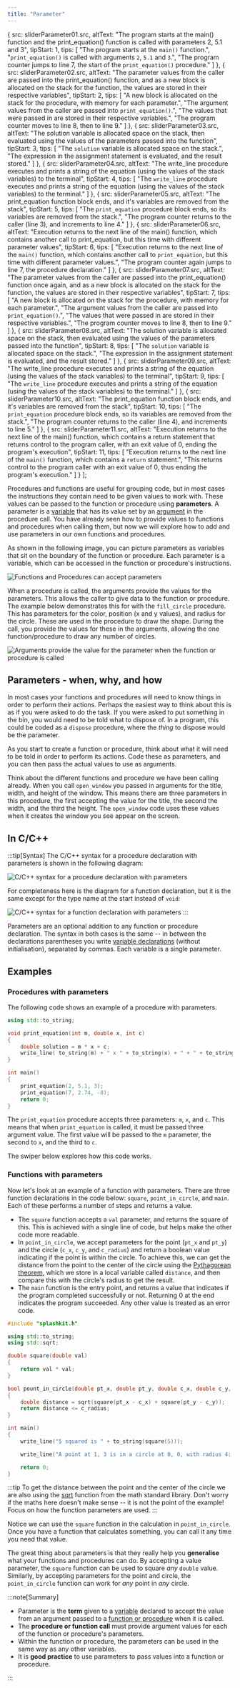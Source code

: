 ```yaml
---
title: "Parameter"
---
```





  {
    src: sliderParameter01.src,
    altText: "The program starts at the main() function and the print_equation() function is called with parameters 2, 5.1 and 3",
    tipStart: 1,
    tips: [
      "The program starts at the <code>main()</code> function.",
      "<code>print_equation()</code> is called with arguments <code>2</code>, <code>5.1</code> and <code>3</code>.",
      "The program counter jumps to line 7, the start of the <code>print_equation()</code> procedure."
    ]
  },
  {
    src: sliderParameter02.src,
    altText: "The parameter values from the caller are passed into the print_equation() function, and as a new block is allocated on the stack for the function, the values are stored in their respective variables",
    tipStart: 2,
    tips: [
      "A new block is allocated on the stack for the procedure, with memory for each parameter.",
      "The argument values from the caller are passed into <code>print_equation()</code>.",
      "The values that were passed in are stored in their respective variables.",
      "The program counter moves to line 8, then to line 9."
    ]
  },
  {
    src: sliderParameter03.src,
    altText: "The solution variable is allocated space on the stack, then evaluated using the values of the parameters passed into the function",
    tipStart: 3,
    tips: [
      "The <code>solution</code> variable is allocated space on the stack.",
      "The expression in the assignment statement is evaluated, and the result stored."
    ]
  },
  {
    src: sliderParameter04.src,
    altText: "The write_line procedure executes and prints a string of the equation (using the values of the stack variables) to the terminal",
    tipStart: 4,
    tips: [
      "The <code>write_line</code> procedure executes and prints a string of the equation (using the values of the stack variables) to the terminal."
    ]
  },
  {
    src: sliderParameter05.src,
    altText: "The print_equation function block ends, and it's variables are removed from the stack",
    tipStart: 5,
    tips: [
      "The <code>print_equation</code> procedure block ends, so its variables are removed from the stack.",
      "The program counter returns to the caller (line 3), and increments to line 4."
    ]
  },
  {
    src: sliderParameter06.src,
    altText: "Execution returns to the next line of the main() function, which contains another call to print_equation, but this time with different parameter values",
    tipStart: 6,
    tips: [
      "Execution returns to the next line of the <code>main()</code> function, which contains another call to <code>print_equation</code>, but this time with different parameter values.",
      "The program counter again jumps to line 7, the procedure declaration."
    ]
  },
  {
    src: sliderParameter07.src,
    altText: "The parameter values from the caller are passed into the print_equation() function once again, and as a new block is allocated on the stack for the function, the values are stored in their respective variables",
    tipStart: 7,
    tips: [
      "A new block is allocated on the stack for the procedure, with memory for each parameter.",
      "The argument values from the caller are passed into <code>print_equation()</code>.",
      "The values that were passed in are stored in their respective variables.",
      "The program counter moves to line 8, then to line 9."
    ]
  },
  {
    src: sliderParameter08.src,
    altText: "The solution variable is allocated space on the stack, then evaluated using the values of the parameters passed into the function",
    tipStart: 8,
    tips: [
      "The <code>solution</code> variable is allocated space on the stack.",
      "The expression in the assignment statement is evaluated, and the result stored."
    ]
  },
  {
    src: sliderParameter09.src,
    altText: "The write_line procedure executes and prints a string of the equation (using the values of the stack variables) to the terminal",
    tipStart: 9,
    tips: [
      "The <code>write_line</code> procedure executes and prints a string of the equation (using the values of the stack variables) to the terminal."
    ]
  },
  {
    src: sliderParameter10.src,
    altText: "The print_equation function block ends, and it's variables are removed from the stack",
    tipStart: 10,
    tips: [
      "The <code>print_equation</code> procedure block ends, so its variables are removed from the stack.",
      "The program counter returns to the caller (line 4), and increments to line 5."
    ]
  },
  {
    src: sliderParameter11.src,
    altText: "Execution returns to the next line of the main() function, which contains a return statement that returns control to the program caller, with an exit value of 0, ending the program's execution",
    tipStart: 11,
    tips: [
      "Execution returns to the next line of the <code>main()</code> function, which contains a <code>return</code> statement.",
      "This returns control to the program caller with an exit value of 0, thus ending the program's execution."
    ]
  }
];

Procedures and functions are useful for grouping code, but in most cases the instructions they contain need to be given values to work with.
These values can be passed to the function or procedure using **parameters**. A parameter is a [variable](/book/part-1-instructions/1-sequence-and-data/1-concepts/07-variable) that has its value set by an [argument](/book/part-1-instructions/1-sequence-and-data/1-concepts/02-method#arguments) in the procedure call.
You have already seen how to provide values to functions and procedures when calling them, but now we will explore how to add and use parameters in our own functions and procedures.

As shown in the following image, you can picture parameters as variables that sit on the boundary of the function or procedure. Each parameter is a variable, which can be accessed in the function or procedure's instructions.

![Functions and Procedures can accept parameters](./images/parameter-concept.png "A function or procedure can accept values via parameters")

When a procedure is called, the arguments provide the values for the parameters. This allows the caller to give data to the function or procedure. The example below demonstrates this for with the `fill_circle` procedure. This has parameters for the color, position (x and y values), and radius for the circle. These are used in the procedure to draw the shape. During the call, you provide the values for these in the arguments, allowing the one function/procedure to draw any number of circles.

![Arguments provide the value for the parameter when the function or procedure is called](./images/arguments-concepts.png)

## Parameters - when, why, and how

In most cases your functions and procedures will need to know things in order to perform their actions. Perhaps the easiest way to think about this is as if you were asked to do the task. If you were asked to put something in the bin, you would need to be told what to dispose of. In a program, this could be coded as a `dispose` procedure, where the *thing* to dispose would be the parameter.

As you start to create a function or procedure, think about what it will need to be told in order to perform its actions. Code these as parameters, and you can then pass the actual values to use as arguments.

Think about the different functions and procedure we have been calling already. When you call `open_window` you passed in arguments for the title, width, and height of the window. This means there are three parameters in this procedure, the first accepting the value for the title, the second the width, and the third the height. The `open_window` code uses these values when it creates the window you see appear on the screen.

## In C/C++

:::tip[Syntax]
The C/C++ syntax for a procedure declaration with parameters is shown in the following diagram:

![C/C++ syntax for a procedure declaration with parameters](./images/procedure-decl-with-params.png "C/C++ Syntax for a procedure declaration with parameters")

For completeness here is the diagram for a function declaration, but it is the same except for the type name at the start instead of `void`:

![C/C++ syntax for a function declaration with parameters](./images/function-decl-with-params.png "C/C++ Syntax for a function declaration with parameters")
:::

Parameters are an optional addition to any function or procedure declaration.
The syntax in both cases is the same -- in between the declarations parentheses you write [variable declarations](/book/part-2-organised-code/1-starting-cpp/1-concepts/4-1-variable-constant) (without initialisation), separated by commas.
Each variable is a single parameter.

## Examples

### Procedures with parameters

The following code shows an example of a procedure with parameters.

```cpp
using std::to_string;

void print_equation(int m, double x, int c) 
{
    double solution = m * x + c;
    write_line( to_string(m) + " x " + to_string(x) + " + " + to_string(c) + " = " + to_string(solution));
}

int main() 
{
    print_equation(2, 5.1, 3);
    print_equation(7, 2.74, -8);
    return 0;
}
```

The `print_equation` procedure accepts three parameters: `m`, `x`, and `c`. This means that when `print_equation` is called, it must be passed three argument value. The first value will be passed to the `m` parameter, the second to `x`, and the third to `c`.

The swiper below explores how this code works.

<MySwiper client:only height="" images={sliderParameter}></MySwiper>

### Functions with parameters

Now let's look at an example of a function with parameters.
There are three function declarations in the code below: `square`, `point_in_circle`, and `main`.
Each of these performs a number of steps and returns a value.

- The `square` function accepts a `val` parameter, and returns the square of this. This is achieved with a single line of code, but helps make the other code more readable.
- In `point_in_circle`, we accept parameters for the point (`pt_x` and `pt_y`) and the circle (`c_x`, `c_y`, and `c_radius`) and return a boolean value indicating if the point is within the circle. To achieve this, we can get the distance from the point to the center of the circle using the [Pythagorean theorem](https://en.wikipedia.org/wiki/Pythagorean_theorem), which we store in a local variable called `distance`, and then compare this with the circle's radius to get the result.
- The `main` function is the entry point, and returns a value that indicates if the program completed successfully or not. Returning 0 at the end indicates the program succeeded. Any other value is treated as an error code.

```cpp
#include "splashkit.h"

using std::to_string;
using std::sqrt;

double square(double val) 
{
    return val * val;
}

bool pount_in_circle(double pt_x, double pt_y, double c_x, double c_y, double c_radius)
{
    double distance = sqrt(square(pt_x - c_x) + square(pt_y - c_y));
    return distance <= c_radius;
}

int main()
{
    write_line("5 squared is " + to_string(square(5)));

    write_line("A point at 1, 3 is in a circle at 0, 0, with radius 4: " + to_string(point_in_circle(1, 3, 0, 0, 4)) );

    return 0;
}
```

:::tip
To get the distance between the point and the center of the circle we are also using the [sqrt](https://en.cppreference.com/w/c/numeric/math/sqrt) function from the math standard library.
Don't worry if the maths here doesn't make sense -- it is not the point of the example!
Focus on how the function parameters are used.
:::

Notice we can use the `square` function in the calculation in `point_in_circle`. Once you have a function that calculates something, you can call it any time you need that value. 

The great thing about parameters is that they really help you **generalise** what your functions and procedures can do. By accepting a value parameter, the `square` function can be used to square *any* `double` value. Similarly, by accepting parameters for the point and circle, the `point_in_circle` function can work for *any* point in *any* circle.

:::note[Summary]

- Parameter is the **term** given to a [variable](/book/part-1-instructions/1-sequence-and-data/1-concepts/07-variable) declared to accept the value from an argument passed to a [function or procedure](/book/part-2-organised-code/2-organising-code/1-concepts/01-0-functions-and-procedures) when it is called.
- The **procedure or function call** must provide argument values for each of the function or procedure's parameters.
- Within the function or procedure, the parameters can be used in the same way as any other
variables.
- It is **good practice** to use parameters to pass values into a function or procedure.

:::
